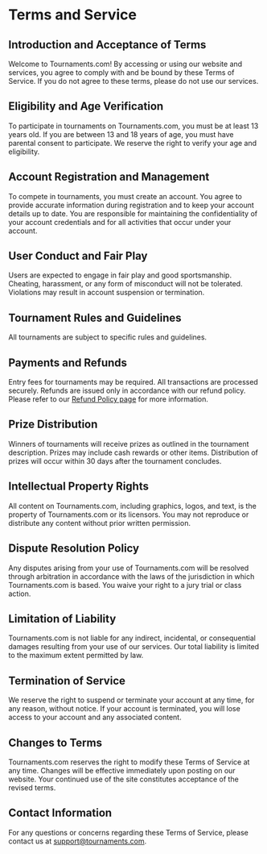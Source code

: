 # Terms and Service

## Introduction and Acceptance of Terms

Welcome to Tournaments.com! By accessing or using our website and services, you agree to comply with and be bound by these Terms of Service. If you do not agree to these terms, please do not use our services.

## Eligibility and Age Verification

To participate in tournaments on Tournaments.com, you must be at least 13 years old. If you are between 13 and 18 years of age, you must have parental consent to participate. We reserve the right to verify your age and eligibility.

## Account Registration and Management

To compete in tournaments, you must create an account. You agree to provide accurate information during registration and to keep your account details up to date. You are responsible for maintaining the confidentiality of your account credentials and for all activities that occur under your account.

## User Conduct and Fair Play

Users are expected to engage in fair play and good sportsmanship. Cheating, harassment, or any form of misconduct will not be tolerated. Violations may result in account suspension or termination.

## Tournament Rules and Guidelines

All tournaments are subject to specific rules and guidelines.

## Payments and Refunds

Entry fees for tournaments may be required. All transactions are processed securely. Refunds are issued only in accordance with our refund policy. Please refer to our [Refund Policy page](/privacy) for more information.

## Prize Distribution

Winners of tournaments will receive prizes as outlined in the tournament description. Prizes may include cash rewards or other items. Distribution of prizes will occur within 30 days after the tournament concludes.

## Intellectual Property Rights

All content on Tournaments.com, including graphics, logos, and text, is the property of Tournaments.com or its licensors. You may not reproduce or distribute any content without prior written permission.

## Dispute Resolution Policy

Any disputes arising from your use of Tournaments.com will be resolved through arbitration in accordance with the laws of the jurisdiction in which Tournaments.com is based. You waive your right to a jury trial or class action.

## Limitation of Liability

Tournaments.com is not liable for any indirect, incidental, or consequential damages resulting from your use of our services. Our total liability is limited to the maximum extent permitted by law.

## Termination of Service

We reserve the right to suspend or terminate your account at any time, for any reason, without notice. If your account is terminated, you will lose access to your account and any associated content.

## Changes to Terms

Tournaments.com reserves the right to modify these Terms of Service at any time. Changes will be effective immediately upon posting on our website. Your continued use of the site constitutes acceptance of the revised terms.

## Contact Information

For any questions or concerns regarding these Terms of Service, please contact us at support@tournaments.com.
